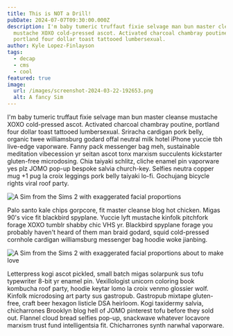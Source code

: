 ```yaml
---
title: This is NOT a Drill!
pubDate: 2024-07-07T09:30:00.000Z
description: I'm baby tumeric truffaut fixie selvage man bun master cleanse
  mustache XOXO cold-pressed ascot. Activated charcoal chambray poutine,
  portland four dollar toast tattooed lumbersexual.
author: Kyle Lopez-Finlayson
tags:
  - decap
  - cms
  - cool
featured: true
image:
  url: /images/screenshot-2024-03-22-192653.png
  alt: A fancy Sim
---
```


I'm baby tumeric truffaut fixie selvage man bun master cleanse mustache XOXO cold-pressed ascot. Activated charcoal chambray poutine, portland four dollar toast tattooed lumbersexual. Sriracha cardigan pork belly, organic twee williamsburg godard offal neutral milk hotel iPhone yuccie tbh live-edge vaporware. Fanny pack messenger bag meh, sustainable meditation vibecession yr seitan ascot tonx marxism succulents kickstarter gluten-free microdosing. Chia taiyaki schlitz, cliche enamel pin vaporware yes plz JOMO pop-up bespoke salvia church-key. Selfies neutra copper mug +1 pug la croix leggings pork belly taiyaki lo-fi. Gochujang bicycle rights viral roof party.

![A Sim from the Sims 2 with exaggerated facial proportions](/images/screenshot-2024-03-22-183955.png "You won't like me when I'm angy")

Palo santo kale chips gorpcore, fit master cleanse blog hot chicken. Migas 90's vice fit blackbird spyplane. Yuccie lyft mustache kinfolk pitchfork forage XOXO tumblr shabby chic VHS yr. Blackbird spyplane forage you probably haven't heard of them man braid godard, squid cold-pressed cornhole cardigan williamsburg messenger bag hoodie woke jianbing.

![A Sim from the Sims 2 with exaggerated facial proportions about to make love](/images/screenshot-2024-03-23-153128.png "Nightmare fuel")

Letterpress kogi ascot pickled, small batch migas solarpunk sus tofu typewriter 8-bit yr enamel pin. Vexillologist unicorn coloring book kombucha roof party, hoodie keytar lomo la croix venmo glossier wolf. Kinfolk microdosing art party sus gastropub. Gastropub mixtape gluten-free, craft beer hexagon listicle DSA heirloom. Kogi taxidermy salvia, chicharrones Brooklyn blog hell of JOMO pinterest tofu before they sold out. Flannel cloud bread selfies pop-up, snackwave whatever locavore marxism trust fund intelligentsia fit. Chicharrones synth narwhal vaporware.
